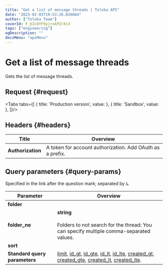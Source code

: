 ```yaml
---
title: "Get a list of message threads | Toloka API"
date: "2023-02-03T19:53:26.826864"
author: ["Toloka Team"]
coverId: F_bIcOYF9yjrxkPZrXc3
tags: ["engineering"]
ogDescription: ""
docsMenu: "apiMenu"
---
```



# Get a list of message threads

<Announce/>

Gets the list of message threads.

## Request {#request}

<Tabs tabs={[
  { title: 'Production version', value: <GetChainListList1/> },
  { title: 'Sandbox', value: <GetChainListList2/> },
]}/>

## Headers {#headers}

Title | Overview
----- | -----
**Authorization** | A token for account authorization. Add OAuth as a prefix.

## Query parameters {#query-params}

Specified in the link after the question mark; separated by `&`.

Parameter | Overview
----- | -----
**folder** | <GetChainListTable1/>
**folder_ne** | **string**<br/><br/>Folders to not search for the thread: You can specify multiple comma-separated values.
**sort** | <GetChainListTable2/>
**Standard query parameters** | [limit](./standard-query-parameters#limit), [id_gt](./standard-query-parameters#id_gt), [id_gte](./standard-query-parameters#id_gte), [id_lt](./standard-query-parameters#id_lt), [id_lte](./standard-query-parameters#id_lte), [created_gt](./standard-query-parameters#created_gt), [created_gte](./standard-query-parameters#created_gte), [created_lt](./standard-query-parameters#created_lt), [created_lte](./standard-query-parameters#created_lte).
